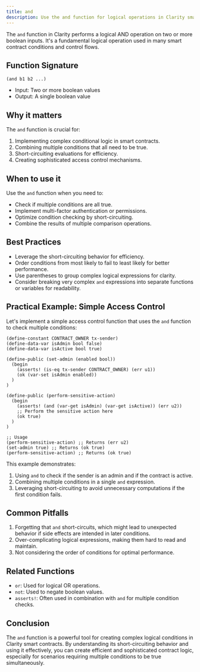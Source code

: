 ```yaml
---
title: and
description: Use the and function for logical operations in Clarity smart contracts.
---
```


The `and` function in Clarity performs a logical AND operation on two or more boolean inputs. It's a fundamental logical operation used in many smart contract conditions and control flows.

## Function Signature

```clarity
(and b1 b2 ...)
```

- Input: Two or more boolean values
- Output: A single boolean value

## Why it matters

The `and` function is crucial for:

1. Implementing complex conditional logic in smart contracts.
2. Combining multiple conditions that all need to be true.
3. Short-circuiting evaluations for efficiency.
4. Creating sophisticated access control mechanisms.

## When to use it

Use the `and` function when you need to:

- Check if multiple conditions are all true.
- Implement multi-factor authentication or permissions.
- Optimize condition checking by short-circuiting.
- Combine the results of multiple comparison operations.

## Best Practices

- Leverage the short-circuiting behavior for efficiency.
- Order conditions from most likely to fail to least likely for better performance.
- Use parentheses to group complex logical expressions for clarity.
- Consider breaking very complex `and` expressions into separate functions or variables for readability.

## Practical Example: Simple Access Control

Let's implement a simple access control function that uses the `and` function to check multiple conditions:

```clarity
(define-constant CONTRACT_OWNER tx-sender)
(define-data-var isAdmin bool false)
(define-data-var isActive bool true)

(define-public (set-admin (enabled bool))
  (begin
    (asserts! (is-eq tx-sender CONTRACT_OWNER) (err u1))
    (ok (var-set isAdmin enabled))
  )
)

(define-public (perform-sensitive-action)
  (begin
    (asserts! (and (var-get isAdmin) (var-get isActive)) (err u2))
    ;; Perform the sensitive action here
    (ok true)
  )
)

;; Usage
(perform-sensitive-action) ;; Returns (err u2)
(set-admin true) ;; Returns (ok true)
(perform-sensitive-action) ;; Returns (ok true)
```

This example demonstrates:
1. Using `and` to check if the sender is an admin and if the contract is active.
2. Combining multiple conditions in a single `and` expression.
3. Leveraging short-circuiting to avoid unnecessary computations if the first condition fails.

## Common Pitfalls

1. Forgetting that `and` short-circuits, which might lead to unexpected behavior if side effects are intended in later conditions.
2. Over-complicating logical expressions, making them hard to read and maintain.
3. Not considering the order of conditions for optimal performance.

## Related Functions

- `or`: Used for logical OR operations.
- `not`: Used to negate boolean values.
- `asserts!`: Often used in combination with `and` for multiple condition checks.

## Conclusion

The `and` function is a powerful tool for creating complex logical conditions in Clarity smart contracts. By understanding its short-circuiting behavior and using it effectively, you can create efficient and sophisticated contract logic, especially for scenarios requiring multiple conditions to be true simultaneously.
